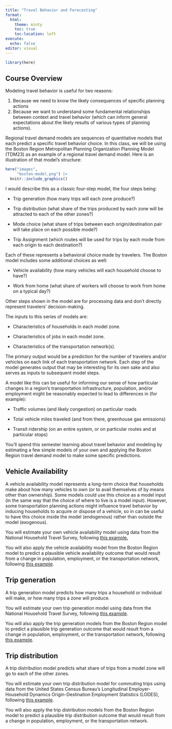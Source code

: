 ```yaml
---
title: "Travel Behavior and Forecasting"
format: 
  html:
    theme: minty
    toc: true
    toc-location: left
execute: 
  echo: false
editor: visual
---
```


```r
library(here)
```

## Course Overview

Modeling travel behavior is useful for two reasons:

1.  Because we need to know the likely consequences of specific planning actions
2.  Because we want to understand some fundamental relationships between context and travel behavior (which can inform general expectations about the likely results of various types of planning actions).

Regional travel demand models are sequences of quantitative models that each predict a specific travel behavior choice. In this class, we will be using the Boston Region Metropolitan Planning Organization Planning Model (TDM23) as an example of a regional travel demand model. Here is an illustration of that model's structure:

```r

here("images",
     "boston-model.png") |>
  knitr::include_graphics()
```

I would describe this as a classic four-step model, the four steps being:

-   Trip generation (how many trips will each zone produce?)

-   Trip distribution (what share of the trips produced by each zone will be attracted to each of the other zones?)

-   Mode choice (what share of trips between each origin/destination pair will take place on each possible mode?)

-   Trip Assignment (which routes will be used for trips by each mode from each origin to each destination?)

Each of these represents a behavioral choice made by travelers. The Boston model includes some additional choices as well:

-   Vehicle availability (how many vehicles will each household choose to have?)

-   Work from home (what share of workers will choose to work from home on a typical day?)

Other steps shown in the model are for processing data and don't directly represent travelers' decision-making.

The inputs to this series of models are:

-   Characteristics of households in each model zone.

-   Characteristics of jobs in each model zone.

-   Characteristics of the transportation network(s).

The primary output would be a prediction for the number of travelers and/or vehicles on each link of each transportation network. Each step of the model generates output that may be interesting for its own sake and also serves as inputs to subsequent model steps.

A model like this can be useful for informing our sense of how particular changes in a region's transportation infrastructure, population, and/or employment might be reasonably expected to lead to differences in (for example):

-   Traffic volumes (and likely congestion) on particular roads

-   Total vehicle miles traveled (and from there, greenhouse gas emissions)

-   Transit ridership (on an entire system, or on particular routes and at particular stops)

You'll spend this semester learning about travel behavior and modeling by estimating a few simple models of your own and applying the Boston Region travel demand model to make some specific predictions.

## Vehicle Availability

A vehicle availability model represents a long-term choice that households make about how many vehicles to own (or to avail themselves of by means other than ownership). Some models could use this choice as a model input (in the same way that the choice of where to live is a model input). However, some transportation planning actions might influence travel behavior by inducing households to acquire or dispose of a vehicle, so in can be useful to have this choice inside the model (endogenous) rather than outside the model (exogenous).

You will estimate your own vehicle availability model using data from the National Household Travel Survey, following [this example.](https://gsd-ses-5394-sp2025.github.io/examples/P2/P2.html)

You will also apply the vehicle availability model from the Boston Region model to predict a plausible vehicle availability outcome that would result from a change in population, employment, or the transportation network, following [this example](https://gsd-ses-5394-sp2025.github.io/examples/T1/T1).

## Trip generation

A trip generation model predicts how many trips a household or individual will make, or how many trips a zone will produce.

You will estimate your own trip generation model using data from the National Household Travel Survey, following [this example](https://gsd-ses-5394-sp2025.github.io/examples/P3/P3).

You will also apply the trip generation models from the Boston Region model to predict a plausible trip generation outcome that would result from a change in population, employment, or the transportation network, following [this example](https://gsd-ses-5394-sp2025.github.io/examples/T2/T2).

## Trip distribution

A trip distribution model predicts what share of trips from a model zone will go to each of the other zones.

You will estimate your own trip distribution model for commuting trips using data from the United States Census Bureau's Longitudinal Employer-Household Dynamics Origin-Destination Employment Statistics (LODES), following [this example](https://gsd-ses-5394-sp2025.github.io/examples/P4/P4.html).

You will also apply the trip distribution models from the Boston Region model to predict a plausible trip distribution outcome that would result from a change in population, employment, or the transportation network.
